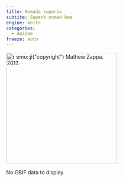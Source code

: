 ```yaml
---
title: Nomada superba
subtite: Superb nomad bee
engine: knitr
categories:
  - Apidae
freeze: auto
---
```

[![`r emo::ji("copyright")` Mathew Zappa. 2017.](https://inaturalist-open-data.s3.amazonaws.com/photos/7630012/large.jpg){height=300}](https://inaturalist.ca/observations/6099112)

No GBIF data to display
